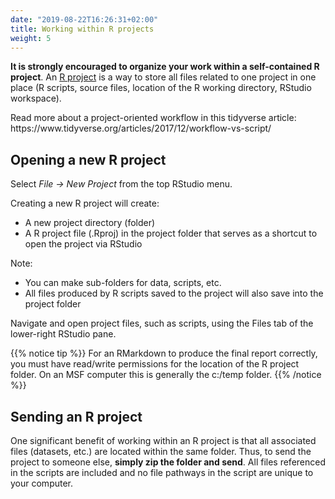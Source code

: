 ```yaml
---
date: "2019-08-22T16:26:31+02:00"
title: Working within R projects
weight: 5
---
```



**It is strongly encouraged to organize your work within a self-contained R project**. An [R project](https://support.rstudio.com/hc/en-us/articles/200526207-Using-Projects) is a way to store all files related to one project in one place (R scripts, source files, location of the R working directory, RStudio workspace).  

Read more about a project-oriented workflow in this tidyverse article: https://www.tidyverse.org/articles/2017/12/workflow-vs-script/  


## Opening a new R project  

Select *File -> New Project* from the top RStudio menu.  

Creating a new R project will create:  

* A new project directory (folder)  
* A R project file (.Rproj) in the project folder that serves as a shortcut to open the project via RStudio  

Note:  

* You can make sub-folders for data, scripts, etc.  
* All files produced by R scripts saved to the project will also save into the project folder  
  
Navigate and open project files, such as scripts, using the Files tab of the lower-right RStudio pane.  


{{% notice tip %}}
For an RMarkdown to produce the final report correctly, you must have read/write permissions for the location of the R project folder. On an MSF computer this is generally the c:/temp folder. 
{{% /notice %}}  


## Sending an R project  

One significant benefit of working within an R project is that all associated files (datasets, etc.) are located within the same folder. Thus, to send the project to someone else, **simply zip the folder and send**. All files referenced in the scripts are included and no file pathways in the script are unique to your computer.  




